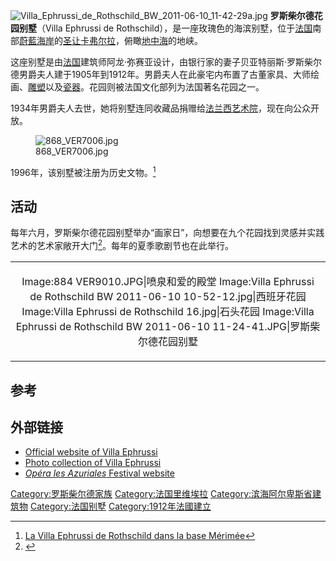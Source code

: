 [[File:Villa_Ephrussi_de_Rothschild_BW_2011-06-10_11-42-29a.jpg|thumb]]
'''罗斯柴尔德花园别墅'''（Villa Ephrussi de Rothschild），是一座玫瑰色的海滨别墅，位于[[法国|法国]]南部[[蔚藍海岸|蔚藍海岸]]的[[圣让卡弗尔拉_(滨海阿尔卑斯省)|圣让卡弗尔拉]]，俯瞰[[地中海|地中海]]的地峡。

这座别墅是由[[法国|法国]]建筑师阿龙·弥赛亚设计，由银行家的妻子贝亚特丽斯·罗斯柴尔德男爵夫人建于1905年到1912年。男爵夫人在此豪宅内布置了古董家具、大师绘画、[[雕塑|雕塑]]以及[[瓷器|瓷器]]。花园则被法国文化部列为法国著名花园之一。

1934年男爵夫人去世，她将别墅连同收藏品捐赠给[[法兰西艺术院|法兰西艺术院]]，现在向公众开放。

[[File:868_VER7006.jpg|thumb]]

1996年，该别墅被注册为历史文物。<ref>[http://www.culture.gouv.fr/public/mistral/merimee_fr?ACTION=CHERCHER&FIELD_1=REF&VALUE_1=PA00125706 La Villa Ephrussi de Rothschild dans la base Mérimée]</ref>

== 活动 ==
每年六月，罗斯柴尔德花园别墅举办“画家日”，向想要在九个花园找到灵感并实践艺术的艺术家敞开大门<ref>{{cite web |url=http://villa-ephrussi.com/en/events/painters-day |title=存档副本 |accessdate=2013-06-17 |deadurl=yes |archiveurl=https://web.archive.org/web/20140330215609/http://villa-ephrussi.com/en/events/painters-day |archivedate=2014-03-30 }}</ref>。每年的夏季歌剧节也在此举行。

{| align=center
| <center><gallery widths="175px" heights="175px">
Image:884 VER9010.JPG|喷泉和爱的殿堂
Image:Villa Ephrussi de Rothschild BW 2011-06-10 10-52-12.jpg|西班牙花园
Image:Villa Ephrussi de Rothschild 16.jpg|石头花园
Image:Villa Ephrussi de Rothschild BW 2011-06-10 11-24-41.JPG|罗斯柴尔德花园别墅
</gallery></center>
|}

== 参考 ==
{{reflist}}

== 外部链接 ==
{{Commons|Villa Ephrussi de Rothschild}}
* [http://www.villa-ephrussi.com/en/ephrussi/215-/ Official website of Villa Ephrussi]
* [http://www.villa-ephrussi.com/en/ephrussi/609-photo_gallery/ Photo collection of Villa Ephrussi]
* [https://web.archive.org/web/20060508133534/http://www.azuriales-opera.com/index.htm ''Opéra les Azuriales'' Festival website]
{{coord|43|41|48|N|7|19|42.5|E|type:landmark_region:FR|display=title}}

[[Category:罗斯柴尔德家族|Category:罗斯柴尔德家族]]
[[Category:法国里维埃拉|Category:法国里维埃拉]]
[[Category:滨海阿尔卑斯省建筑物|Category:滨海阿尔卑斯省建筑物]]
[[Category:法国别墅|Category:法国别墅]]
[[Category:1912年法國建立|Category:1912年法國建立]]
